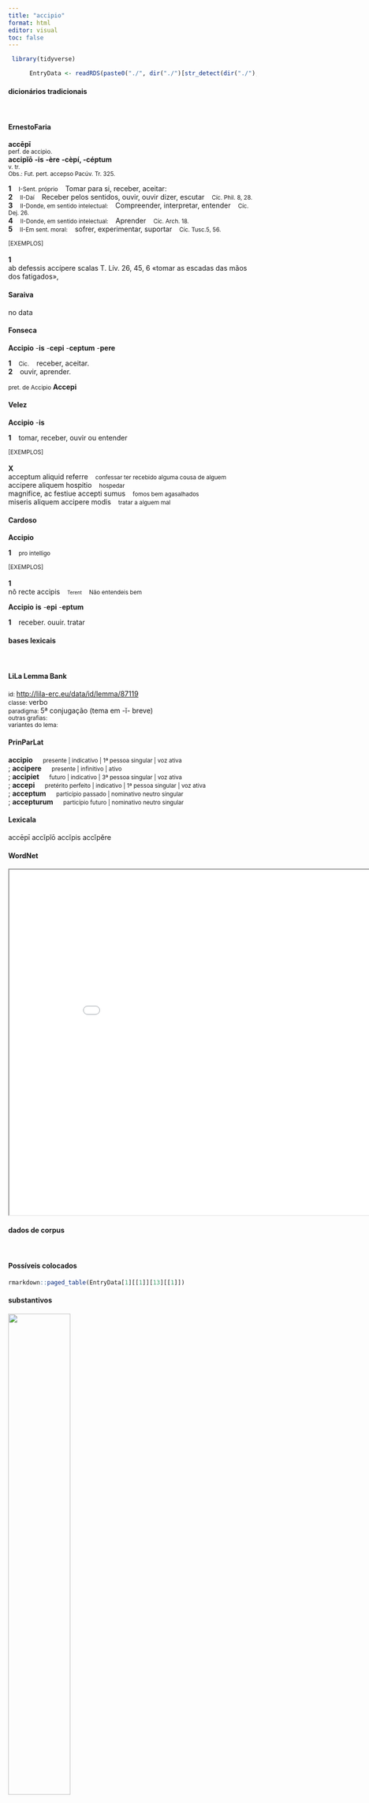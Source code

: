 ```yaml
---
title: "accipio"
format: html
editor: visual
toc: false
---
```



```r
 library(tidyverse) 

      EntryData <- readRDS(paste0("./", dir("./")[str_detect(dir("./"), "_xx97-99-99-105-112-105-111xx_.rds")]))

```


#### dicionários tradicionais

&emsp;




::: panel-tabset

#### ErnestoFaria

<b>accēpī</b> <br> <small>perf. de accipìo.</small> <br> <small></small> 
 <b>accipĭō</b> <b>-is</b> <b>-ère</b> <b>-cèpí, -céptum</b> <br> <small>v. tr.</small> <br> <small>Obs.: Fut. pert. accepso Pacúv. Tr. 325.</small>   <p> <b>1</b> &ensp; <small>I-Sent. próprio</small> &ensp; Tomar para si, receber, aceitar: &ensp; <small></small> <br> <b>2</b> &ensp; <small>II-Daí</small> &ensp; Receber pelos sentidos, ouvir, ouvir dizer, escutar &ensp; <small>Cíc. Phil. 8, 28.</small> <br> <b>3</b> &ensp; <small>II-Donde, em sentido intelectual:</small> &ensp; Compreender, interpretar, entender &ensp; <small>Cíc. Dej. 26.</small> <br> <b>4</b> &ensp; <small>II-Donde, em sentido intelectual:</small> &ensp; Aprender &ensp; <small>Cíc. Arch. 18.</small> <br> <b>5</b> &ensp; <small>II-Em sent. moral:</small> &ensp; sofrer, experimentar, suportar &ensp; <small>Cíc. Tusc.5, 56.</small> </p>   <p><small>[EXEMPLOS]</small><br> <br><b>1</b><br>ab defessis accípere scalas T. Lív. 26, 45, 6 «tomar as escadas das mãos dos fatigados»,  </p>




#### Saraiva

no data




#### Fonseca

<b>Accipio</b> -<b>is</b> -<b>cepi</b> -<b>ceptum</b> -<b>pere</b>   <p> <b>1</b> &ensp; <small>Cic.</small> &ensp; receber, aceitar. <br> <b>2</b> &ensp; ouvir, aprender. </p> 
 <small>pret. de Accipio</small> <b>Accepi</b>




#### Velez

<b>Accipio</b> -<b>is</b>   <p> <b>1</b> &ensp; tomar, receber, ouvir ou entender </p>   <p><small>[EXEMPLOS]</small><br> <br><b>X</b><br>acceptum aliquid referre &ensp; <small>confessar ter recebido alguma cousa de alguem</small> <br> accipere aliquem hospitio &ensp; <small>hospedar</small> <br> magnifice, ac festiue accepti sumus &ensp; <small>fomos bem agasalhados</small> <br> miseris aliquem accipere modis &ensp; <small>tratar a alguem mal</small> </p>




#### Cardoso

<b>Accipio</b>   <p> <b>1</b> &ensp; <small>pro intelligo</small> </p>   <p><small>[EXEMPLOS]</small><br> <br><b>1</b><br>nõ recte accipis &ensp; <small><small>Terent</small></small> &ensp; <small>Não entendeis bem</small> </p> 
 <b>Accipio</b> <b>is</b> -<b>epi</b> -<b>eptum</b>   <p> <b>1</b> &ensp; receber. ouuir. tratar </p>


:::



#### bases lexicais

&emsp;






::: panel-tabset

#### LiLa Lemma Bank

<small> id: </small> <a href=' http://lila-erc.eu/data/id/lemma/87119 ' target="_blank"> http://lila-erc.eu/data/id/lemma/87119 </a> <br>
<small> classe: </small> verbo    <br>
<small> paradigma: </small> 5ª conjugação (tema em -ĭ- breve) <br>
<small> outras grafias: </small>  <br>
<small> variantes do lema: </small>  <br>





#### PrinParLat

<b> accipio </b>&emsp;<small> presente | indicativo | 1ª pessoa singular | voz ativa </small><br>
; <b> accipere </b>&emsp;<small> presente | infinitivo | ativo </small><br>
; <b> accipiet </b>&emsp;<small> futuro | indicativo | 3ª pessoa singular | voz ativa </small><br>
; <b> accepi </b>&emsp;<small> pretérito perfeito | indicativo | 1ª pessoa singular | voz ativa </small><br>
; <b> acceptum </b>&emsp;<small> particípio passado | nominativo neutro singular </small><br>
; <b> accepturum </b>&emsp;<small> particípio futuro | nominativo neutro singular </small><br>





#### Lexicala

accēpī 
 accĭpĭō 
 accĭpis 
 accĭpĕre




#### WordNet

<iframe width='900' height='700' src='Media/Tree__xx97-99-99-105-112-105-111xx__sem_type_lexemes_pt.html'>

</iframe>


:::



#### dados de corpus

&emsp;




::: panel-tabset

#### Possíveis colocados

```r

rmarkdown::paged_table(EntryData[1][[1]][13][[1]])

```


#### substantivos

![](./Media/wordcloud__xx97-99-99-105-112-105-111xx__BY_collocate_scoreSUBST.webp){width=50% fig-alt='This chart plots collocate by scoreSUBST, for the headword accipio here are all the values plotted: collocate: uulnus; scoreSUBST: 3. collocate: obses; scoreSUBST: 2. collocate: detrimentum; scoreSUBST: 2. collocate: iniuria; scoreSUBST: 2. collocate: maiores; scoreSUBST: 2. collocate: littera; scoreSUBST: 2. collocate: libenter; scoreSUBST: 0. collocate: pater; scoreSUBST: 2. collocate: cum3; scoreSUBST: 0. collocate: dolor; scoreSUBST: 2. collocate: Roma; scoreSUBST: 0. collocate: ratio; scoreSUBST: 2. collocate: at; scoreSUBST: 0. collocate: tempus; scoreSUBST: 2. collocate: non; scoreSUBST: 0. collocate: et; scoreSUBST: 0'}




#### adjetivos

![](./Media/wordcloud__xx97-99-99-105-112-105-111xx__BY_collocate_scoreADJ.webp){width=50% fig-alt='This chart plots collocate by scoreADJ, for the headword accipio here are all the values plotted: collocate: uulnus; scoreADJ: 0. collocate: obses; scoreADJ: 0. collocate: detrimentum; scoreADJ: 0. collocate: iniuria; scoreADJ: 0. collocate: maiores; scoreADJ: 0. collocate: littera; scoreADJ: 0. collocate: libenter; scoreADJ: 0. collocate: pater; scoreADJ: 0. collocate: cum3; scoreADJ: 0. collocate: dolor; scoreADJ: 0. collocate: Roma; scoreADJ: 0. collocate: ratio; scoreADJ: 0. collocate: at; scoreADJ: 0. collocate: tempus; scoreADJ: 0. collocate: non; scoreADJ: 0. collocate: et; scoreADJ: 0'}




#### verbos

![](./Media/wordcloud__xx97-99-99-105-112-105-111xx__BY_collocate_scoreVERBO.webp){width=50% fig-alt='This chart plots collocate by scoreVERBO, for the headword accipio here are all the values plotted: collocate: uulnus; scoreVERBO: 0. collocate: obses; scoreVERBO: 0. collocate: detrimentum; scoreVERBO: 0. collocate: iniuria; scoreVERBO: 0. collocate: maiores; scoreVERBO: 0. collocate: littera; scoreVERBO: 0. collocate: libenter; scoreVERBO: 0. collocate: pater; scoreVERBO: 0. collocate: cum3; scoreVERBO: 0. collocate: dolor; scoreVERBO: 0. collocate: Roma; scoreVERBO: 0. collocate: ratio; scoreVERBO: 0. collocate: at; scoreVERBO: 0. collocate: tempus; scoreVERBO: 0. collocate: non; scoreVERBO: 0. collocate: et; scoreVERBO: 0'}




#### advérbios

![](./Media/wordcloud__xx97-99-99-105-112-105-111xx__BY_collocate_scoreADV.webp){width=50% fig-alt='This chart plots collocate by scoreADV, for the headword accipio here are all the values plotted: collocate: uulnus; scoreADV: 0. collocate: obses; scoreADV: 0. collocate: detrimentum; scoreADV: 0. collocate: iniuria; scoreADV: 0. collocate: maiores; scoreADV: 0. collocate: littera; scoreADV: 0. collocate: libenter; scoreADV: 2. collocate: pater; scoreADV: 0. collocate: cum3; scoreADV: 2. collocate: dolor; scoreADV: 0. collocate: Roma; scoreADV: 0. collocate: ratio; scoreADV: 0. collocate: at; scoreADV: 0. collocate: tempus; scoreADV: 0. collocate: non; scoreADV: 1. collocate: et; scoreADV: 0'}




#### preposições e conjunções

![](./Media/wordcloud__xx97-99-99-105-112-105-111xx__BY_collocate_scoreFUNC.webp){width=50% fig-alt='This chart plots collocate by scoreFUNC, for the headword accipio here are all the values plotted: collocate: uulnus; scoreFUNC: 0. collocate: obses; scoreFUNC: 0. collocate: detrimentum; scoreFUNC: 0. collocate: iniuria; scoreFUNC: 0. collocate: maiores; scoreFUNC: 0. collocate: littera; scoreFUNC: 0. collocate: libenter; scoreFUNC: 0. collocate: pater; scoreFUNC: 0. collocate: cum3; scoreFUNC: 0. collocate: dolor; scoreFUNC: 0. collocate: Roma; scoreFUNC: 0. collocate: ratio; scoreFUNC: 0. collocate: at; scoreFUNC: 0. collocate: tempus; scoreFUNC: 0. collocate: non; scoreFUNC: 0. collocate: et; scoreFUNC: 0'}


:::



::: panel-tabset

#### ExemplosTraduzidos

<p> si <b>accipiendam</b> cur non rogamur <br> <small> Cic.Phil.12.16.3 <br> Se deve ser aceita, por que não somos solicitados? <small> [JDD] </small> </small> </p>
; <p> <b>acceptae</b> iniuriae querelam ad quem detulistis <br> <small> Cic.Lig.25 <br> A quem apresentastes vossa queixa do ultraje recebido? <small> [JDD] </small> </small> </p>
; <p> quaero quid faciat dicitur rationes <b>accipere</b> <br> <small> Sen.Ep.122.15 <br> Pergunto o que ele está fazendo: me é dito que ele está recebendo as contas. <small> [JDD] </small> </small> </p>
; <p> simul et vides quas <b>acceperim</b> litteras <br> <small> Cic.Att.5.21.4 <br> ao mesmo tempo vês a carta que recebi. <small> [JDD] </small> </small> </p>
; <p> hoc enim ad edendas operas tempus <b>acceperat</b> <br> <small> Sen.Ep.29.6 <br> pois tinha escolhido este momento para dar a conhecer suas obras.[*] <small>  </small> </small> </p>
; <p> <b>accepi</b> Roma sine epistula tua fasciculum litterarum <br> <small> Cic.Att.5.17.1 <br> Recebi de Roma um pacote de cartas sem nenhuma carta tua. <small> [JDD] </small> </small> </p>
; <p> ridemus et ipse Messius <b>accipio</b> caput et mouet <br> <small> Hor.S.1.5.57 <br> Rimos, e Méssio: “Aceito”, e balança a cabeça. <small> [JDD] </small> </small> </p>
; <p> sane plagam odiosam <b>acceperat</b> cum re tum tempore <br> <small> Cic.Att.5.20.4 <br> sem dúvida recebeu um golpe odioso tanto pelo fato em si como pela ocasião. <small> [JDD] </small> </small> </p>
; <p> huic similiter Impinge lapidem et dignum <b>accipies</b> praemium . <br> <small> Phaed.3.5 <br> taca também uma pedra nele e receberás uma recompensa digna”. <small> [JDD] </small> </small> </p>
; <p> parant si <b>accepturos</b> licuit eligere si conlocata non sparsa sunt <br> <small> Sen.Ep.19.12 <br> Conquistam, se foi possível escolher os que os receberiam, se foram distribuídos, não espalhados. <small> [JDD] </small> </small> </p>
; <p> reliquum est ut et <b>accipiantur</b> et remittantur postulata per litteras <br> <small> Cic.Phil.12.28.4 <br> Resta que as exigências sejam recebidas e enviadas por meio de cartas. <small> [JDD] </small> </small> </p>
; <p> rationes <b>accipit</b> forum conterit kalendarium uersat fit ex domino procurator <br> <small> Sen.Ep.14.18 <br> Recebe as contas, gasta o tempo no foro, revolve o calendário: passa-se de senhor a administrador. <small> [JDD] </small> </small> </p>
; <p> armis obsidibusque <b>acceptis</b> Crassus in fines Uocatium et Tarusatium profectus est <br> <small> Caes.Gal.3.23.1 <br> Recebidas as armas e os reféns, Crasso partiu para as fronteiras dos vocates e tarusates. <small> [JDD] </small> </small> </p>
; <p> relinquit animus Sextium grauibus <b>acceptis</b> uulneribus deficiens aegre per manus tractus seruatur <br> <small> Caes.Gal.6.38.4 <br> O ânimo abandona Séxtio pelos graves ferimentos recebidos: arrastado com dificuldade de mão em mão, é salvo. <small> [JDD, de outra edição] </small> </small> </p>
; <p> confecta Britannia obsidibus <b>acceptis</b> nulla praeda imperata tamen pecunia exercitum ex Britannia reportabant <br> <small> Cic.Att.4.18.5 <br> Derrotada a Britânia, tomados os reféns, sem nenhum butim, mas ordenado um tributo, estão retirando o exército da Britânia. <small> [JDD, de outra edição] </small> </small> </p>
; <p> Numerium Numestium libenter <b>accepi</b> in amicitiam et hominem gravem et prudentem et dignum tua commendatione cognovi <br> <small> Cic.Att.2.22.7 <br> Recebi com prazer em amizade Numério Numéstio e conheci nele um homem sério e prudente e digno de tua recomendação. <small> [JDD] </small> </small> </p>
; <p> et in aes incidi iubebitis credo illa legitima consules populum iure rogauerunt hocine a maioribus <b>accepimus</b> ius rogandi <br> <small> Cic.Phil.1.26.1 <br> E ordenareis, creio, que sejam gravadas no bronze as legítimas: “Os cônsules, por direito, apresentaram a proposta ao povo (foi este o direito de apresentar proposta que recebemos dos antepassados?) <small> [JDD] </small> </small> </p>
; <p> qua quidem ex re magnum <b>accipio</b> dolorem homines amplissimis populi Romani beneficiis usos L. Pisonem ducem optimae sententiae non secutos <br> <small> Cic.Phil.1.14.8 <br> E por essa causa, sinto realmente uma grande dor, homens que se serviram dos maiores benefícios do povo romano não seguiram Lúcio Pisão, mentor da melhor proposta. <small> [JDD] </small> </small> </p>
; <p> quantum luctum fuisse in hac urbe a nostris patribus <b>accepimus</b> cum P. Africano domi suae quiescenti illa nocturna uis esset inlata <br> <small> Cic.Mil.16 <br> Aprendemos de nossos antepassados quão grande foi a dor nesta cidade quando aquela violência noturna tinha sido infligida a Públio Africano, enquanto descansava em sua casa. <small> [JDD] </small> </small> </p>
; <p> nam in ceteris rebus cum uenit calamitas tum detrimentum <b>accipitur</b> at in uectigalibus non solum aduentus mali sed etiam metus ipse adfert calamitatem <br> <small> Cic.Man.15 <br> Pois nos outros casos, no momento em que chega o infortúnio, sofre-se o dano; mas, no caso dos impostos, não só a chegada do mal, mas também o próprio medo dele ocasionam o infortúnio <small> [JDD] </small> </small> </p>





#### Frequência por autor

![](./Media/barchart__xx97-99-99-105-112-105-111xx__lemma_BY_author_Frequencies.webp){width=50% fig-alt='This charts plots the frequency of lemma by author_Frequencies. The Tacitus subcorpus registers the highest normalized frequency, with the value of 20.6 and an absolute frequency of 6. The Tacitus subcorpus follows, with a normalized frequency of 20.6 and an absolute frequency of 6. the subcorpus with the least normalized frequency is Suetonius with the normalized value of 0 and an absolute freqeuncy of 0. here are all the values: subcorpus: Caesar ; normalized frequency: 30 ; absolute frequency: 11.3301608882846. subcorpus: Cicero ; normalized frequency: 165 ; absolute frequency: 10.2788368094491. subcorpus: Horatius ; normalized frequency: 6 ; absolute frequency: 5.32812361246781. subcorpus: Ovidius ; normalized frequency: 1 ; absolute frequency: 1.71585449553878. subcorpus: Phaedrus ; normalized frequency: 7 ; absolute frequency: 10.6269925611052. subcorpus: Sallustius ; normalized frequency: 7 ; absolute frequency: 6.49290418328541. subcorpus: Seneca ; normalized frequency: 31 ; absolute frequency: 5.78563296690991. subcorpus: Suetonius ; normalized frequency: 0 ; absolute frequency: 0. subcorpus: Tacitus ; normalized frequency: 6 ; absolute frequency: 20.5973223480947. subcorpus: Vergilius ; normalized frequency: 6 ; absolute frequency: 11.5830115830116. subcorpus: Hieronymus ; normalized frequency: 3 ; absolute frequency: 6.74005841383959'}




#### Frequência por gênero

![](./Media/barchart__xx97-99-99-105-112-105-111xx__lemma_BY_genre_Frequencies.webp){width=50% fig-alt='This charts plots the frequency of lemma by genre_Frequencies. The Prosa.epistolográfica subcorpus registers the highest normalized frequency, with the value of 17.49 and an absolute frequency of 66. The Poesia.trágica subcorpus follows, with a normalized frequency of 2.61 and an absolute frequency of 3. the subcorpus with the least normalized frequency is Poesia.trágica with the normalized value of 2.61 and an absolute freqeuncy of 3. here are all the values: subcorpus: Prosa.histórica ; normalized frequency: 43 ; absolute frequency: 10.4676355315368. subcorpus: Prosa.filosófica ; normalized frequency: 50 ; absolute frequency: 8.23709658819459. subcorpus: Prosa.oratória ; normalized frequency: 77 ; absolute frequency: 7.39296995765844. subcorpus: Prosa.epistolográfica ; normalized frequency: 66 ; absolute frequency: 17.4885397069345. subcorpus: Poesia.lírica ; normalized frequency: 7 ; absolute frequency: 5.88878606881467. subcorpus: Poesia.didática ; normalized frequency: 7 ; absolute frequency: 5.93773856985325. subcorpus: Poesia.trágica ; normalized frequency: 3 ; absolute frequency: 2.60597637248089. subcorpus: Poesia.épica ; normalized frequency: 6 ; absolute frequency: 11.5830115830116. subcorpus: Prosa.ficcional ; normalized frequency: 3 ; absolute frequency: 6.74005841383959'}




#### Frequência por século

![](./Media/barchart__xx97-99-99-105-112-105-111xx__lemma_BY_period_Frequencies.webp){width=50% fig-alt='This charts plots the frequency of lemma by period_Frequencies. The II.d.C. subcorpus registers the highest normalized frequency, with the value of 15.71 and an absolute frequency of 6. The I.a.C. subcorpus follows, with a normalized frequency of 10.01 and an absolute frequency of 215. the subcorpus with the least normalized frequency is I.d.C. with the normalized value of 5.81 and an absolute freqeuncy of 38. here are all the values: subcorpus: I.a.C. ; normalized frequency: 215 ; absolute frequency: 10.0069816150803. subcorpus: I.d.C. ; normalized frequency: 38 ; absolute frequency: 5.81306409668043. subcorpus: II.d.C. ; normalized frequency: 6 ; absolute frequency: 15.7068062827225. subcorpus: IV.d.C. ; normalized frequency: 3 ; absolute frequency: 6.74005841383959'}


:::

